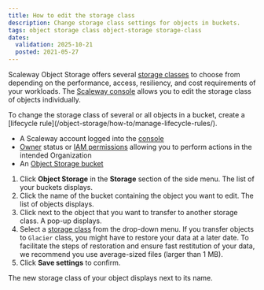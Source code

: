 ```yaml
---
title: How to edit the storage class
description: Change storage class settings for objects in buckets.
tags: object storage class object-storage storage-class 
dates:
  validation: 2025-10-21
  posted: 2021-05-27
---
```



Scaleway Object Storage offers several [storage classes](/object-storage/concepts/#storage-class) to choose from depending on the performance, access, resiliency, and cost requirements of your workloads. The [Scaleway console](https://console/) allows you to edit the storage class of objects individually.

<Message type="note">
To change the storage class of several or all objects in a bucket, create a [lifecycle rule](/object-storage/how-to/manage-lifecycle-rules/).
</Message>

<Requirements />

- A Scaleway account logged into the [console](https://console.scaleway.com)
- [Owner](/iam/concepts/#owner) status or [IAM permissions](/iam/concepts/#permission) allowing you to perform actions in the intended Organization
- An [Object Storage bucket](/object-storage/how-to/create-a-bucket/)

1. Click **Object Storage** in the **Storage** section of the side menu. The list of your buckets displays.
2. Click the name of the bucket containing the object you want to edit. The list of objects displays.
3. Click <Icon name="more" /> next to the object that you want to transfer to another storage class. A pop-up displays.
5. Select a [storage class](/object-storage/concepts/#storage-class) from the drop-down menu.
    <Message type="important">
      If you transfer objects to `Glacier` class, you might have to restore your data at a later date. To facilitate the steps of restoration and ensure fast restitution of your data, we recommend you use average-sized files (larger than 1 MB).
    </Message>
6. Click **Save settings** to confirm.

The new storage class of your object displays next to its name.